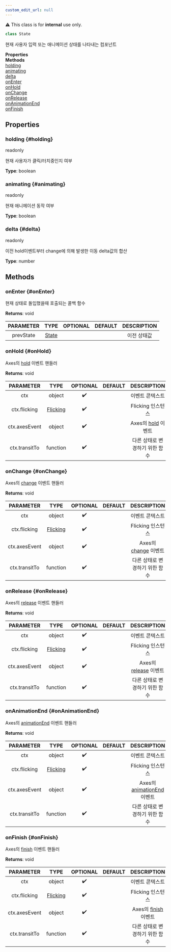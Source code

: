 ```yaml
---
custom_edit_url: null
---
```


<div className="notification is-warning my-2">⚠️ This class is for <strong>internal</strong> use only.</div>

```ts
class State
```
현재 사용자 입력 또는 애니메이션 상태를 나타내는 컴포넌트

<div className="container">
  <div className="row mb-2"><div className="col col--6"><strong>Properties</strong></div><div className="col col--6"><strong>Methods</strong></div></div>
  <div className="row"><div className="col col--6"><a href="#holding">holding</a><br/><a href="#animating">animating</a><br/><a href="#delta">delta</a></div><div className="col col--6"><a href="#onEnter">onEnter</a><br/><a href="#onHold">onHold</a><br/><a href="#onChange">onChange</a><br/><a href="#onRelease">onRelease</a><br/><a href="#onAnimationEnd">onAnimationEnd</a><br/><a href="#onFinish">onFinish</a></div></div>
</div>

## Properties

### holding {#holding}

<div className="bulma-tags">
  <span className="bulma-tag is-warning">readonly</span>
</div>

현재 사용자가 클릭/터치중인지 여부

**Type**: boolean

### animating {#animating}

<div className="bulma-tags">
  <span className="bulma-tag is-warning">readonly</span>
</div>

현재 애니메이션 동작 여부

**Type**: boolean

### delta {#delta}

<div className="bulma-tags">
  <span className="bulma-tag is-warning">readonly</span>
</div>

이전 hold이벤트부터 change에 의해 발생한 이동 delta값의 합산

**Type**: number

## Methods

### onEnter {#onEnter}

<div className="bulma-tags">

</div>

현재 상태로 돌입했을때 호출되는 콜백 함수

**Returns**: void

|PARAMETER|TYPE|OPTIONAL|DEFAULT|DESCRIPTION|
|:---:|:---:|:---:|:---:|:---:|
|prevState|[State](State)|||이전 상태값|

### onHold {#onHold}

<div className="bulma-tags">

</div>

Axes의 [hold](https://naver#github#io/egjs-axes/release/latest/doc/eg#Axes#html#event-hold) 이벤트 핸들러

**Returns**: void

|PARAMETER|TYPE|OPTIONAL|DEFAULT|DESCRIPTION|
|:---:|:---:|:---:|:---:|:---:|
|ctx|object|✔️||이벤트 콘텍스트|
|ctx.flicking|[Flicking](Flicking)|✔️||Flicking 인스턴스|
|ctx.axesEvent|object|✔️||Axes의 [hold](https://naver#github#io/egjs-axes/release/latest/doc/eg#Axes#html#event-hold) 이벤트|
|ctx.transitTo|function|✔️||다른 상태로 변경하기 위한 함수|

### onChange {#onChange}

<div className="bulma-tags">

</div>

Axes의 [change](https://naver#github#io/egjs-axes/release/latest/doc/eg#Axes#html#event-change) 이벤트 핸들러

**Returns**: void

|PARAMETER|TYPE|OPTIONAL|DEFAULT|DESCRIPTION|
|:---:|:---:|:---:|:---:|:---:|
|ctx|object|✔️||이벤트 콘텍스트|
|ctx.flicking|[Flicking](Flicking)|✔️||Flicking 인스턴스|
|ctx.axesEvent|object|✔️||Axes의 [change](https://naver#github#io/egjs-axes/release/latest/doc/eg#Axes#html#event-change) 이벤트|
|ctx.transitTo|function|✔️||다른 상태로 변경하기 위한 함수|

### onRelease {#onRelease}

<div className="bulma-tags">

</div>

Axes의 [release](https://naver#github#io/egjs-axes/release/latest/doc/eg#Axes#html#event-release) 이벤트 핸들러

**Returns**: void

|PARAMETER|TYPE|OPTIONAL|DEFAULT|DESCRIPTION|
|:---:|:---:|:---:|:---:|:---:|
|ctx|object|✔️||이벤트 콘텍스트|
|ctx.flicking|[Flicking](Flicking)|✔️||Flicking 인스턴스|
|ctx.axesEvent|object|✔️||Axes의 [release](https://naver#github#io/egjs-axes/release/latest/doc/eg#Axes#html#event-release) 이벤트|
|ctx.transitTo|function|✔️||다른 상태로 변경하기 위한 함수|

### onAnimationEnd {#onAnimationEnd}

<div className="bulma-tags">

</div>

Axes의 [animationEnd](https://naver#github#io/egjs-axes/release/latest/doc/eg#Axes#html#event-animationEnd) 이벤트 핸들러

**Returns**: void

|PARAMETER|TYPE|OPTIONAL|DEFAULT|DESCRIPTION|
|:---:|:---:|:---:|:---:|:---:|
|ctx|object|✔️||이벤트 콘텍스트|
|ctx.flicking|[Flicking](Flicking)|✔️||Flicking 인스턴스|
|ctx.axesEvent|object|✔️||Axes의 [animationEnd](https://naver#github#io/egjs-axes/release/latest/doc/eg#Axes#html#event-animationEnd) 이벤트|
|ctx.transitTo|function|✔️||다른 상태로 변경하기 위한 함수|

### onFinish {#onFinish}

<div className="bulma-tags">

</div>

Axes의 [finish](https://naver#github#io/egjs-axes/release/latest/doc/eg#Axes#html#event-finish) 이벤트 핸들러

**Returns**: void

|PARAMETER|TYPE|OPTIONAL|DEFAULT|DESCRIPTION|
|:---:|:---:|:---:|:---:|:---:|
|ctx|object|✔️||이벤트 콘텍스트|
|ctx.flicking|[Flicking](Flicking)|✔️||Flicking 인스턴스|
|ctx.axesEvent|object|✔️||Axes의 [finish](https://naver#github#io/egjs-axes/release/latest/doc/eg#Axes#html#event-finish) 이벤트|
|ctx.transitTo|function|✔️||다른 상태로 변경하기 위한 함수|

